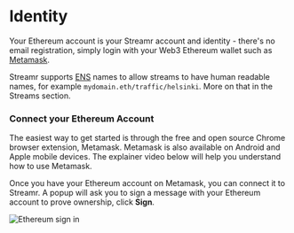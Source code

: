 

# Identity
Your Ethereum account is your Streamr account and identity - there's no email registration, simply <Link to={routes.auth.login()}>login</Link> with your Web3 Ethereum wallet such as <a href="https://metamask.io" target="blank">Metamask</a>.

Streamr supports <a href="https://ens.domains" target="_blank" rel="noopener noreferrer">ENS</a> names to allow streams to have human readable names, for example `mydomain.eth/traffic/helsinki`. More on that in the <Link to={docsLinks.streams}>Streams</Link> section.

### Connect your Ethereum Account
The easiest way to get started is through the free and open source Chrome browser extension, Metamask. Metamask is also available on Android and Apple mobile devices. The explainer video below will help you understand how to use Metamask.

<div className={docsStyles.playerWrapper}>
    <ReactPlayer
        controls
        className={docsStyles.reactPlayer}
        url="https://www.youtube.com/watch?v=ZIGUC9JAAw8"
        width="100%"
        height="100%"
    />
</div>

Once you have your Ethereum account on Metamask, you can connect it to Streamr. A popup will ask you to sign a message with your Ethereum account to prove ownership, click **Sign**.

<Image
  src={SignInWithEth}
  highResSrc={SignInWithEth2x}
  alt="Ethereum sign in"
/>
